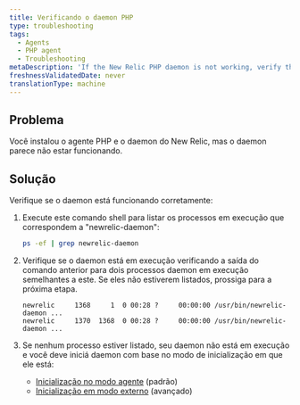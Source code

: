 ```yaml
---
title: Verificando o daemon PHP
type: troubleshooting
tags:
  - Agents
  - PHP agent
  - Troubleshooting
metaDescription: 'If the New Relic PHP daemon is not working, verify the daemon is running.'
freshnessValidatedDate: never
translationType: machine
---
```


## Problema

Você instalou o agente PHP e o daemon do New Relic, mas o daemon parece não estar funcionando.

## Solução

Verifique se o daemon está funcionando corretamente:

1. Execute este comando shell para listar os processos em execução que correspondem a "newrelic-daemon":

   ```bash
   ps -ef | grep newrelic-daemon
   ```

2. Verifique se o daemon está em execução verificando a saída do comando anterior para dois processos daemon em execução semelhantes a este. Se eles não estiverem listados, prossiga para a próxima etapa.

   ```console
   newrelic     1368     1  0 00:28 ?     00:00:00 /usr/bin/newrelic-daemon ...
   newrelic     1370  1368  0 00:28 ?     00:00:00 /usr/bin/newrelic-daemon ...
   ```

3. Se nenhum processo estiver listado, seu daemon não está em execução e você deve iniciá daemon com base no modo de inicialização em que ele está:

   * [Inicialização no modo agente](/docs/agents/php-agent/advanced-installation/starting-php-daemon-advanced#daemon-external) (padrão)
   * [Inicialização em modo externo](/docs/agents/php-agent/advanced-installation/starting-php-daemon-advanced#daemon-autostart) (avançado)
